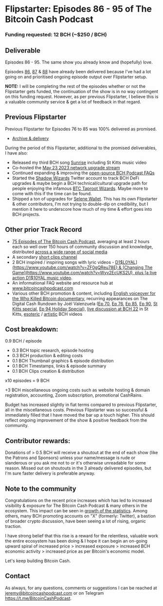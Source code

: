 # Flipstarter: Episodes 86 - 95 of The Bitcoin Cash Podcast

### Funding requested: 12 BCH (~$250 / BCH)

## Deliverable

Episodes 86 - 95. The same show you already know and (hopefully) love.

Episodes [86](https://bitcoincashpodcast.com/episodes/86), [87](https://bitcoincashpodcast.com/episodes/87) & [88](https://bitcoincashpodcast.com/episodes/88) have already been delivered because I've had a lot going on and prioritised ongoing episode output over Flipstarter setup.

**NOTE:** I will be completing the rest of the episodes whether or not the Flipstarter gets funded, the continuation of the show is in no way contingent on this funding request. However, as per previous Flipstarter, I believe this is a valuable community service & get a lot of feedback in that regard.

## Previous Flipstarter

Previous Flipstarter for Episodes 76 to 85 was 100% delivered as promised.

- [Archive & delivery](https://bitcoincashpodcast.com/blog/flipstarter-1-record)

During the period of this Flipstarter, additional to the promised deliverables, I have also:

- Released my third BCH song [Sunrise](https://www.youtube.com/watch?v=VmCNpPpywFk) including St Kitts music video
- Co-hosted the [May 23 2023 network upgrade stream](https://www.youtube.com/watch?v=vIUEL_2fiac)
- Continued expanding & improving the [open-source BCH Podcast FAQs](https://bitcoincashpodcast.com/faqs)
- Started the [Shadow Wizards](https://twitter.com/Shadow__Wizards) Twitter account to track BCH DeFi upgrades & maybe begin a BCH technical/cultural upgrade path for people enjoying the infamous [BTC Taproot Wizards](https://twitter.com/TheBCHPodcast/status/1670839312827531279). Maybe more to come with this if the time can be found.
- Shipped a ton of upgrades for [Selene Wallet](https://selene.cash). This has its own Flipstarter & other contributors, I'm not trying to double-dip on credibility, but I mention it here to underscore how much of my time & effort goes into BCH projects.

## Other prior Track Record

- [75 Episodes of The Bitcoin Cash Podcast](https://www.youtube.com/watch?v=_uimCmw1m9E&list=PLo1CFIKcwE6LG9o4Tx3ZWJUxyG90Cd-ks), averaging at least 2 hours each so well over 150 hours of community discussion and knowledge, distributed [across a wide range of social media](https://linktr.ee/thebitcoincashpodcast)
- A secondary [short clips channel](https://www.youtube.com/@bchclips3643)
- 2 BCH inspired / inspiring songs with lyric videos - [D1$L0YAL](https://www.youtube.com/watch?v=ZF0gQReu78E) & [Changing The Game](https://www.youtube.com/watch?v=Wyv2EcUKS2U), plus [a live action D1$10YAL music video](https://www.youtube.com/watch?v=qxsRnsDzz4A).
- An informational FAQ website and resource hub at www.bitcoincashpodcast.com
- Various other BCH promotion & content, including [English voiceover for the Who Killed Bitcoin documentary](https://www.youtube.com/watch?v=eafzIW52Rgc), recurring appearances on The Digital Cash Rundown by Joël Valenzuela ([Ep 70](https://www.youtube.com/watch?v=GYK0_78jWs8&list=PLo1CFIKcwE6J1-9s0spccvCYwnuZH4vqk&index=5), [Ep 76](https://www.youtube.com/watch?v=cF3PBYdenlc&list=PLo1CFIKcwE6J1-9s0spccvCYwnuZH4vqk&index=6), [Ep 85](https://www.youtube.com/watch?v=4xZJQjhtL9Y&list=PLo1CFIKcwE6J1-9s0spccvCYwnuZH4vqk&index=7), [Ep 90](https://www.youtube.com/watch?v=YGQjEuav1fU&list=PLo1CFIKcwE6J1-9s0spccvCYwnuZH4vqk&index=8), [St Kitts special](https://www.youtube.com/watch?v=VqI-Vrjhrl0&list=PLo1CFIKcwE6J1-9s0spccvCYwnuZH4vqk&index=8), [Ep 94 Holiday Special](https://www.youtube.com/watch?v=CyVBWatyJm8)), [live discussion at BCH 22](https://www.youtube.com/watch?v=Tti1eZwJpJY) in St Kitts, [esoteric](https://www.youtube.com/watch?v=bIkmOI9zk6g&list=PLo1CFIKcwE6K7pUFEuWiCTqh-NqFFrwuB) / [artistic](https://www.youtube.com/watch?v=MzHhOVreMJI&list=PLo1CFIKcwE6K7pUFEuWiCTqh-NqFFrwuB&index=3) BCH videos

## Cost breakdown:

0.9 BCH / episode

- 0.3 BCH topic research, episode hosting
- 0.3 BCH production & editing costs
- 0.1 BCH Thumbnail graphics & episode distribution
- 0.1 BCH Timestamps, links & episode summary
- 0.1 BCH Clips creation & distribution

x10 episodes = 9 BCH

+3 BCH miscellaneous ongoing costs such as website hosting & domain registration, accounting, Zoom subscription, promotional CashRains.

Budget has increased slightly in fiat terms compared to previous Flipstarter, all in the miscellaneous costs. Previous Flipstarter was so successful & immediately filled that I have moved the bar up a touch higher. This should reflect ongoing improvement of the show & positive feedback from the community.

## Contributor rewards:

Donations of > 0.5 BCH will receive a shoutout at the end of each show (like the Patrons and Sponsors) unless your name/message is rude or slanderous or you ask me not to or it's otherwise unreadable for some reason. Missed out on shoutouts in the 3 already delivered episodes, but I'm sure faster delivery is preferable anyway.

## Note to the community

Congratulations on the recent price increases which has led to increased visibility & exposure for The Bitcoin Cash Podcast & many others in the ecosystem. This impact can be seen in [growth of the statistics](https://bitcoincashpodcast.com/stats). Among others, many BCH promoting accounts on "X" (formerly: Twitter), a bastion of broader crypto discussion, have been seeing a lot of rising, organic traction.

I have strong belief that this rise is a reward for the relentless, valuable work the entire ecosystem has been doing & I hope it can begin an on-going upward spiral of increased price > increased exposure > increased BCH economic activity > increased price as per Bitcoin's economic model.

Let's keep building Bitcoin Cash.

## Contact

As always, for any questions, comments or suggestions I can be reached at jeremy@bitcoincashpodcast.com or on Telegram https://t.me/BitcoinCashPodcast.
